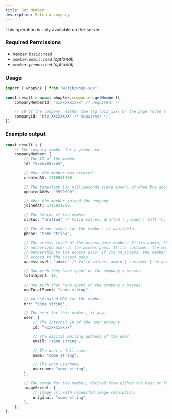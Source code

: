 ```yaml
---
title: Get Member
description: Fetch a company
---
```

<Note>This operation is only available on the server.</Note>

### Required Permissions
 - `member:basic:read`
 - _`member:email:read` (optional)_
 - _`member:phone:read` (optional)_

### Usage

```typescript
import { whopSdk } from "@/lib/whop-sdk";

const result = await whopSdk.companies.getMember({
	companyMemberId: "xxxxxxxxxxx" /* Required! */,

	// ID of the company, either the tag (biz_xxx) or the page route (whop-dev)
	companyId: "biz_XXXXXXXX" /* Required! */,
});

```

### Example output

```typescript
const result = {
	// The company member for a given user
	companyMember: {
		// The ID of the member
		id: "xxxxxxxxxxx",

		// When the member was created
		createdAt: 1716931200,

		// The timestamp (in milliseconds since epoch) of when the access pass member was last updated
		updatedAtMs: "9999999",

		// When the member joined the company
		joinedAt: 1716931200,

		// The status of the member
		status: "drafted" /* Valid values: drafted | joined | left */,

		// The phone number for the member, if available.
		phone: "some string",

		// The access level of the access pass member. If its admin, the member is an
		// authorized user of the access pass. If its customer, the member has a valid
		// membership to the access pass. If its no_access, the member does not have
		// access to the access pass.
		accessLevel: "admin" /* Valid values: admin | customer | no_access */,

		// How much they have spent on the company's passes.
		totalSpent: 10,

		// How much they have spent on the company's passes.
		usdTotalSpent: "some string",

		// An estimated MRR for the member.
		mrr: "some string",

		// The user for this member, if any.
		user: {
			// The internal ID of the user account.
			id: "xxxxxxxxxxx",

			// The digital mailing address of the user.
			email: "some string",

			// The user's full name.
			name: "some string",

			// The whop username.
			username: "some string",
		},

		// The image for the member, derived from either the User or the Company Buyer.
		imageSrcset: {
			// Image url with requested image resolution.
			original: "some string",
		},
	},
};

```
